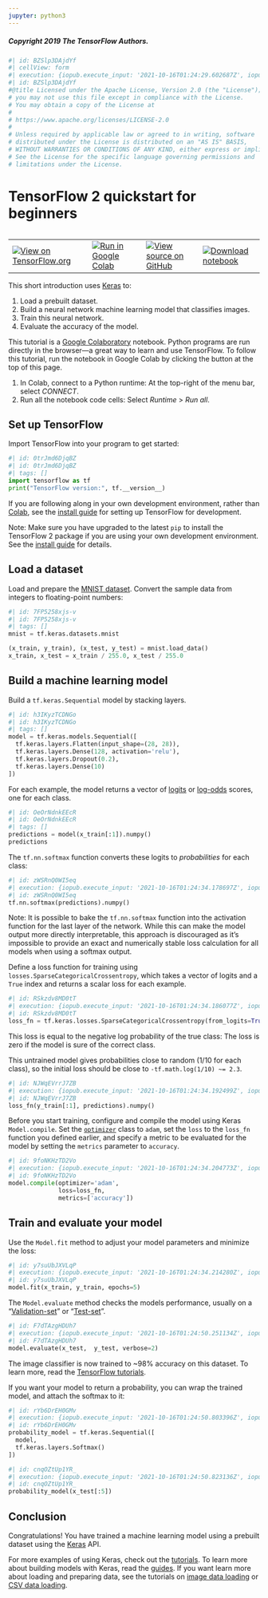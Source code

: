```yaml
---
jupyter: python3
---
```


##### Copyright 2019 The TensorFlow Authors.

```python
#| id: BZSlp3DAjdYf
#| cellView: form
#| execution: {iopub.execute_input: '2021-10-16T01:24:29.602687Z', iopub.status.busy: '2021-10-16T01:24:29.601764Z', iopub.status.idle: '2021-10-16T01:24:29.605114Z', shell.execute_reply: '2021-10-16T01:24:29.604551Z'}
#| id: BZSlp3DAjdYf
#@title Licensed under the Apache License, Version 2.0 (the "License");
# you may not use this file except in compliance with the License.
# You may obtain a copy of the License at
#
# https://www.apache.org/licenses/LICENSE-2.0
#
# Unless required by applicable law or agreed to in writing, software
# distributed under the License is distributed on an "AS IS" BASIS,
# WITHOUT WARRANTIES OR CONDITIONS OF ANY KIND, either express or implied.
# See the License for the specific language governing permissions and
# limitations under the License.
```

# TensorFlow 2 quickstart for beginners

<table class="tfo-notebook-buttons" align="left">
  <td>
    <a target="_blank" href="https://www.tensorflow.org/tutorials/quickstart/beginner"><img src="https://www.tensorflow.org/images/tf_logo_32px.png" />View on TensorFlow.org</a>
  </td>
  <td>
    <a target="_blank" href="https://colab.research.google.com/github/tensorflow/docs/blob/master/site/en/tutorials/quickstart/beginner.ipynb"><img src="https://www.tensorflow.org/images/colab_logo_32px.png" />Run in Google Colab</a>
  </td>
  <td>
    <a target="_blank" href="https://github.com/tensorflow/docs/blob/master/site/en/tutorials/quickstart/beginner.ipynb"><img src="https://www.tensorflow.org/images/GitHub-Mark-32px.png" />View source on GitHub</a>
  </td>
  <td>
    <a href="https://storage.googleapis.com/tensorflow_docs/docs/site/en/tutorials/quickstart/beginner.ipynb"><img src="https://www.tensorflow.org/images/download_logo_32px.png" />Download notebook</a>
  </td>
</table>

This short introduction uses [Keras](https://www.tensorflow.org/guide/keras/overview) to:

1. Load a prebuilt dataset.
1. Build a neural network machine learning model that classifies images.
2. Train this neural network.
3. Evaluate the accuracy of the model.

This tutorial is a [Google Colaboratory](https://colab.research.google.com/notebooks/welcome.ipynb) notebook. Python programs are run directly in the browser—a great way to learn and use TensorFlow. To follow this tutorial, run the notebook in Google Colab by clicking the button at the top of this page.

1. In Colab, connect to a Python runtime: At the top-right of the menu bar, select *CONNECT*.
2. Run all the notebook code cells: Select *Runtime* > *Run all*.

## Set up TensorFlow

Import TensorFlow into your program to get started:

```python
#| id: 0trJmd6DjqBZ
#| id: 0trJmd6DjqBZ
#| tags: []
import tensorflow as tf
print("TensorFlow version:", tf.__version__)
```

If you are following along in your own development environment, rather than [Colab](https://colab.research.google.com/github/tensorflow/docs/blob/master/site/en/tutorials/quickstart/beginner.ipynb), see the [install guide](https://www.tensorflow.org/install) for setting up TensorFlow for development.

Note: Make sure you have upgraded to the latest `pip` to install the TensorFlow 2 package if you are using your own development environment. See the [install guide](https://www.tensorflow.org/install) for details.

## Load a dataset

Load and prepare the [MNIST dataset](http://yann.lecun.com/exdb/mnist/). Convert the sample data from integers to floating-point numbers:

```python
#| id: 7FP5258xjs-v
#| id: 7FP5258xjs-v
#| tags: []
mnist = tf.keras.datasets.mnist

(x_train, y_train), (x_test, y_test) = mnist.load_data()
x_train, x_test = x_train / 255.0, x_test / 255.0
```

## Build a machine learning model

Build a `tf.keras.Sequential` model by stacking layers.

```python
#| id: h3IKyzTCDNGo
#| id: h3IKyzTCDNGo
#| tags: []
model = tf.keras.models.Sequential([
  tf.keras.layers.Flatten(input_shape=(28, 28)),
  tf.keras.layers.Dense(128, activation='relu'),
  tf.keras.layers.Dropout(0.2),
  tf.keras.layers.Dense(10)
])
```

For each example, the model returns a vector of [logits](https://developers.google.com/machine-learning/glossary#logits) or [log-odds](https://developers.google.com/machine-learning/glossary#log-odds) scores, one for each class.

```python
#| id: OeOrNdnkEEcR
#| id: OeOrNdnkEEcR
#| tags: []
predictions = model(x_train[:1]).numpy()
predictions
```

The `tf.nn.softmax` function converts these logits to *probabilities* for each class: 

```python
#| id: zWSRnQ0WI5eq
#| execution: {iopub.execute_input: '2021-10-16T01:24:34.178697Z', iopub.status.busy: '2021-10-16T01:24:34.177367Z', iopub.status.idle: '2021-10-16T01:24:34.181089Z', shell.execute_reply: '2021-10-16T01:24:34.181506Z'}
#| id: zWSRnQ0WI5eq
tf.nn.softmax(predictions).numpy()
```

Note: It is possible to bake the `tf.nn.softmax` function into the activation function for the last layer of the network. While this can make the model output more directly interpretable, this approach is discouraged as it's impossible to provide an exact and numerically stable loss calculation for all models when using a softmax output. 

Define a loss function for training using `losses.SparseCategoricalCrossentropy`, which takes a vector of logits and a `True` index and returns a scalar loss for each example.

```python
#| id: RSkzdv8MD0tT
#| execution: {iopub.execute_input: '2021-10-16T01:24:34.186077Z', iopub.status.busy: '2021-10-16T01:24:34.185495Z', iopub.status.idle: '2021-10-16T01:24:34.187187Z', shell.execute_reply: '2021-10-16T01:24:34.187546Z'}
#| id: RSkzdv8MD0tT
loss_fn = tf.keras.losses.SparseCategoricalCrossentropy(from_logits=True)
```

This loss is equal to the negative log probability of the true class: The loss is zero if the model is sure of the correct class.

This untrained model gives probabilities close to random (1/10 for each class), so the initial loss should be close to `-tf.math.log(1/10) ~= 2.3`.

```python
#| id: NJWqEVrrJ7ZB
#| execution: {iopub.execute_input: '2021-10-16T01:24:34.192499Z', iopub.status.busy: '2021-10-16T01:24:34.191863Z', iopub.status.idle: '2021-10-16T01:24:34.197821Z', shell.execute_reply: '2021-10-16T01:24:34.197338Z'}
#| id: NJWqEVrrJ7ZB
loss_fn(y_train[:1], predictions).numpy()
```

Before you start training, configure and compile the model using Keras `Model.compile`. Set the [`optimizer`](https://www.tensorflow.org/api_docs/python/tf/keras/optimizers) class to `adam`, set the `loss` to the `loss_fn` function you defined earlier, and specify a metric to be evaluated for the model by setting the `metrics` parameter to `accuracy`.

```python
#| id: 9foNKHzTD2Vo
#| execution: {iopub.execute_input: '2021-10-16T01:24:34.204773Z', iopub.status.busy: '2021-10-16T01:24:34.204245Z', iopub.status.idle: '2021-10-16T01:24:34.209658Z', shell.execute_reply: '2021-10-16T01:24:34.210040Z'}
#| id: 9foNKHzTD2Vo
model.compile(optimizer='adam',
              loss=loss_fn,
              metrics=['accuracy'])
```

## Train and evaluate your model

Use the `Model.fit` method to adjust your model parameters and minimize the loss: 

```python
#| id: y7suUbJXVLqP
#| execution: {iopub.execute_input: '2021-10-16T01:24:34.214280Z', iopub.status.busy: '2021-10-16T01:24:34.213662Z', iopub.status.idle: '2021-10-16T01:24:50.246482Z', shell.execute_reply: '2021-10-16T01:24:50.246882Z'}
#| id: y7suUbJXVLqP
model.fit(x_train, y_train, epochs=5)
```

The `Model.evaluate` method checks the models performance, usually on a "[Validation-set](https://developers.google.com/machine-learning/glossary#validation-set)" or "[Test-set](https://developers.google.com/machine-learning/glossary#test-set)".

```python
#| id: F7dTAzgHDUh7
#| execution: {iopub.execute_input: '2021-10-16T01:24:50.251134Z', iopub.status.busy: '2021-10-16T01:24:50.250511Z', iopub.status.idle: '2021-10-16T01:24:50.797556Z', shell.execute_reply: '2021-10-16T01:24:50.796970Z'}
#| id: F7dTAzgHDUh7
model.evaluate(x_test,  y_test, verbose=2)
```

The image classifier is now trained to ~98% accuracy on this dataset. To learn more, read the [TensorFlow tutorials](https://www.tensorflow.org/tutorials/).

If you want your model to return a probability, you can wrap the trained model, and attach the softmax to it:

```python
#| id: rYb6DrEH0GMv
#| execution: {iopub.execute_input: '2021-10-16T01:24:50.803396Z', iopub.status.busy: '2021-10-16T01:24:50.802766Z', iopub.status.idle: '2021-10-16T01:24:50.818400Z', shell.execute_reply: '2021-10-16T01:24:50.817899Z'}
#| id: rYb6DrEH0GMv
probability_model = tf.keras.Sequential([
  model,
  tf.keras.layers.Softmax()
])
```

```python
#| id: cnqOZtUp1YR_
#| execution: {iopub.execute_input: '2021-10-16T01:24:50.823136Z', iopub.status.busy: '2021-10-16T01:24:50.822509Z', iopub.status.idle: '2021-10-16T01:24:50.827422Z', shell.execute_reply: '2021-10-16T01:24:50.827795Z'}
#| id: cnqOZtUp1YR_
probability_model(x_test[:5])
```

## Conclusion

Congratulations! You have trained a machine learning model using a prebuilt dataset using the [Keras](https://www.tensorflow.org/guide/keras/overview) API.

For more examples of using Keras, check out the [tutorials](https://www.tensorflow.org/tutorials/keras/). To learn more about building models with Keras, read the [guides](https://www.tensorflow.org/guide/keras). If you want learn more about loading and preparing data, see the tutorials on [image data loading](https://www.tensorflow.org/tutorials/load_data/images) or [CSV data loading](https://www.tensorflow.org/tutorials/load_data/csv).

